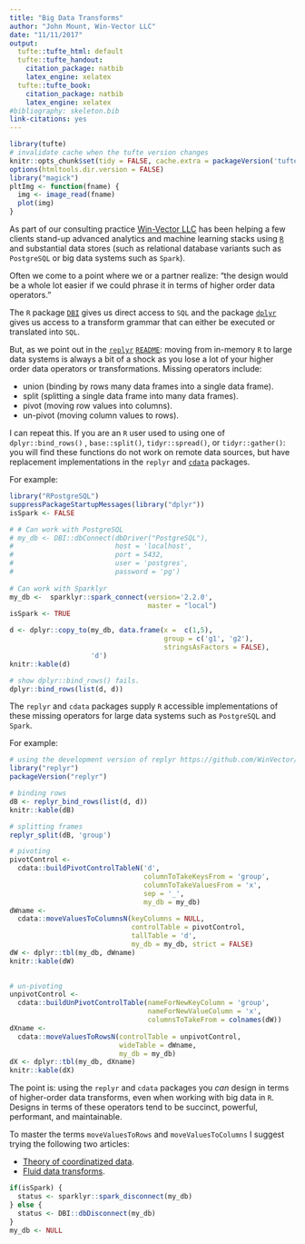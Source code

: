 ```yaml
---
title: "Big Data Transforms"
author: "John Mount, Win-Vector LLC"
date: "11/11/2017"
output:
  tufte::tufte_html: default
  tufte::tufte_handout:
    citation_package: natbib
    latex_engine: xelatex
  tufte::tufte_book:
    citation_package: natbib
    latex_engine: xelatex
#bibliography: skeleton.bib
link-citations: yes
---
```


```r
library(tufte)
# invalidate cache when the tufte version changes
knitr::opts_chunk$set(tidy = FALSE, cache.extra = packageVersion('tufte'))
options(htmltools.dir.version = FALSE)
library("magick")
pltImg <- function(fname) {
  img <- image_read(fname)
  plot(img)
}
```


As part of our consulting practice [Win-Vector LLC](http://www.win-vector.com/) has been helping
a few clients stand-up advanced analytics and machine learning stacks  using [`R`](https://www.r-project.org/) and 
substantial data stores (such as relational database variants such as `PostgreSQL` or big data systems such as `Spark`).

Often we come to a point where we or a partner realize: "the design would be a whole lot easier if we could phrase it in terms of higher order data operators."

The `R` package [`DBI`](https://CRAN.R-project.org/package=DBI) gives us direct 
access to `SQL` and the package [`dplyr`](https://CRAN.R-project.org/package=dplyr)
gives us access to a transform grammar that can either be executed or translated into `SQL`.

But, as we point out in the [`replyr`](https://winvector.github.io/replyr/) [`README`](https://cran.r-project.org/web/packages/replyr/README.html): moving from in-memory `R`
to large data systems is always a bit of a shock as you lose a lot of your higher order data
operators or transformations.  Missing operators include:

  * union (binding by rows many data frames into a single data frame).
  * split (splitting a single data frame into many data frames).
  * pivot (moving row values into columns).
  * un-pivot (moving column values to rows).

I can repeat this.
If you are an `R` user used to using one of 
`dplyr::bind_rows()` , `base::split()`, `tidyr::spread()`, or `tidyr::gather()`:
you will find these functions do not work on remote data sources, but have
replacement implementations in the `replyr` and [`cdata`](https://winvector.github.io/cdata/) packages.



For example:

```r
library("RPostgreSQL")
suppressPackageStartupMessages(library("dplyr"))
isSpark <- FALSE

# # Can work with PostgreSQL
# my_db <- DBI::dbConnect(dbDriver("PostgreSQL"),
#                         host = 'localhost',
#                         port = 5432,
#                         user = 'postgres',
#                         password = 'pg')
 
# Can work with Sparklyr
my_db <-  sparklyr::spark_connect(version='2.2.0',
                                  master = "local")
isSpark <- TRUE

d <- dplyr::copy_to(my_db, data.frame(x =  c(1,5), 
                                      group = c('g1', 'g2'),
                                      stringsAsFactors = FALSE), 
                    'd')
knitr::kable(d)
```

```r
# show dplyr::bind_rows() fails.
dplyr::bind_rows(list(d, d))
```

The `replyr` and `cdata` packages supply `R` accessible 
implementations of these missing operators
for large data systems such as `PostgreSQL` and `Spark`.

For example:

```r
# using the development version of replyr https://github.com/WinVector/replyr
library("replyr") 
packageVersion("replyr")

# binding rows
dB <- replyr_bind_rows(list(d, d))
knitr::kable(dB)

# splitting frames
replyr_split(dB, 'group')

# pivoting
pivotControl <- 
  cdata::buildPivotControlTableN('d', 
                                 columnToTakeKeysFrom = 'group', 
                                 columnToTakeValuesFrom = 'x',
                                 sep = '_',
                                 my_db = my_db)
dWname <- 
  cdata::moveValuesToColumnsN(keyColumns = NULL,
                              controlTable = pivotControl,
                              tallTable = 'd',
                              my_db = my_db, strict = FALSE) 
dW <- dplyr::tbl(my_db, dWname)
knitr::kable(dW)
                     

# un-pivoting
unpivotControl <- 
  cdata::buildUnPivotControlTable(nameForNewKeyColumn = 'group',
                                  nameForNewValueColumn = 'x',
                                  columnsToTakeFrom = colnames(dW))
dXname <- 
  cdata::moveValuesToRowsN(controlTable = unpivotControl,
                           wideTable = dWname,
                           my_db = my_db)
dX <- dplyr::tbl(my_db, dXname)
knitr::kable(dX)
```

The point is: using the `replyr` and `cdata` packages you *can* design in terms of higher-order data transforms, even 
when working with big data in `R`.  Designs in terms of these operators tend to 
be succinct, powerful, performant, and maintainable.  

To master the terms `moveValuesToRows` and `moveValuesToColumns` I suggest trying the following
two articles:

  * [Theory of coordinatized data](http://winvector.github.io/FluidData/RowsAndColumns.html).
  * [Fluid data transforms](http://winvector.github.io/FluidData/FluidData.html).

```r
if(isSpark) {
  status <- sparklyr::spark_disconnect(my_db)
} else {
  status <- DBI::dbDisconnect(my_db)
}
my_db <- NULL
```
